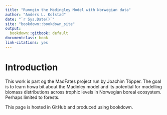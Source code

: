 ```yaml
--- 
title: "Runngin the Madingley Model with Norwegian data"
author: "Anders L. Kolstad"
date: "`r Sys.Date()`"
site: "bookdown::bookdown_site"
output:
  bookdown::gitbook: default
documentclass: book
link-citations: yes
---
```


# Introduction

This work is part og the MadFates project run by Joachim Töpper. The goal is to learn howa bit about the Madinley model and its potential for modelling biomass distributions across trophic levels in Norwegian boreal ecosystem. Perhaps limited to forests.

This page is hosted in GitHub and produced using bookdown.



